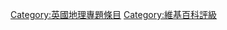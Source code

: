 {{Cat more|Wikipedia:英國地理專題/評級}}

[[Category:英國地理專題條目|Category:英國地理專題條目]]
[[Category:維基百科評級|Category:維基百科評級]]